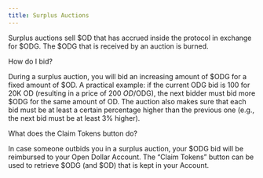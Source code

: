 ```yaml
---
title: Surplus Auctions
---
```


Surplus auctions sell $OD that has accrued inside the protocol in exchange for $ODG. The $ODG that is received by an auction is burned.

How do I bid?

During a surplus auction, you will bid an increasing amount of $ODG for a fixed amount of $OD. A practical example: if the current ODG bid is 100 for 20K OD (resulting in a price of 200 $OD/$ODG), the next bidder must bid more $ODG for the same amount of OD. The auction also makes sure that each bid must be at least a certain percentage higher than the previous one (e.g., the next bid must be at least 3% higher).

What does the Claim Tokens button do?

In case someone outbids you in a surplus auction, your $ODG bid will be reimbursed to your Open Dollar Account. The “Claim Tokens” button can be used to retrieve $ODG (and $OD) that is kept in your Account.
